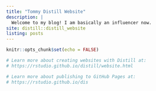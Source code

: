 ```yaml
---
title: "Tommy Distill Website"
description: |
  Welcome to my blog! I am basically an influencer now.
site: distill::distill_website
listing: posts
---
```


```r
knitr::opts_chunk$set(echo = FALSE)

# Learn more about creating websites with Distill at:
# https://rstudio.github.io/distill/website.html

# Learn more about publishing to GitHub Pages at:
# https://rstudio.github.io/dis

```

